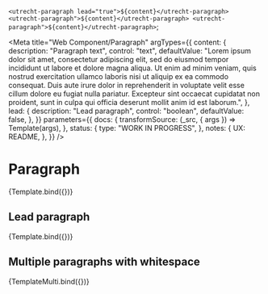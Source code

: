 <!--
@license EUPL-1.2
Copyright (c) 2021 Robbert Broersma
-->


<!-- Import Docs -->



  `<utrecht-paragraph lead="true">${content}</utrecht-paragraph>
<utrecht-paragraph">${content}</utrecht-paragraph>
<utrecht-paragraph">${content}</utrecht-paragraph>`;

<Meta
  title="Web Component/Paragraph"
  argTypes={{
    content: {
      description: "Paragraph text",
      control: "text",
      defaultValue:
        "Lorem ipsum dolor sit amet, consectetur adipiscing elit, sed do eiusmod tempor incididunt ut labore et dolore magna aliqua. Ut enim ad minim veniam, quis nostrud exercitation ullamco laboris nisi ut aliquip ex ea commodo consequat. Duis aute irure dolor in reprehenderit in voluptate velit esse cillum dolore eu fugiat nulla pariatur. Excepteur sint occaecat cupidatat non proident, sunt in culpa qui officia deserunt mollit anim id est laborum.",
    },
    lead: {
      description: "Lead paragraph",
      control: "boolean",
      defaultValue: false,
    },
  }}
  parameters={{
    docs: {
      transformSource: (_src, { args }) => Template(args),
    },
    status: {
      type: "WORK IN PROGRESS",
    },
    notes: {
      UX: README,
    },
  }}
/>

# Paragraph

<Canvas>
  <Story name="Paragraph">{Template.bind({})}</Story>
</Canvas>

<ArgsTable story="Paragraph" />

## Lead paragraph

<Canvas>
  <Story name="Lead paragraph" args={{ lead: true }}>
    {Template.bind({})}
  </Story>
</Canvas>

## Multiple paragraphs with whitespace

<Canvas>
  <Story name="Multiple paragraphs">{TemplateMulti.bind({})}</Story>
</Canvas>

<ArgsTable story="Paragraph" />
